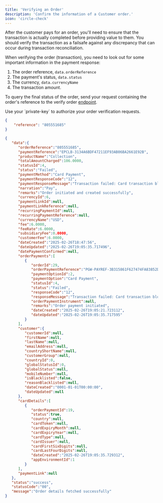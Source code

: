```yaml
---
title: 'Verifying an Order'
description: 'Confirm the information of a Customer order.'
icon: 'circle-check'
---
```


After the customer pays for an order, you'll need to ensure that the transaction is actually completed before providing value to them. You should verify the transaction as a failsafe against any discrepancy that can occur during transaction reconciliation.

When verifying the order (transaction), you need to look out for some important information in the payment response:

1. The order reference, `data.orderReference`
2. The payment's status, `data.status`
3. The currency, `data.currencyName`
4. The transaction amount.

To query the final status of the order, send your request containing the order's reference to the verify order [endpoint](/api-reference/orders/verify-order).

<Tip>
Use your `private-key` to authorize your order verification requests.
</Tip>

<CodeGroup>

```json Example
{
    "reference": "805551685"
}
```

```json 200 OK [expandable]
{
   "data":{
      "orderReference":"805551685",
      "paymentReference":"EPCLB-3134A6BDF47211EF93AB06BA2661E92B",
      "productName":"Collection",
      "totalAmountCharged":106.0000,
      "statusId":4,
      "status":"Failed",
      "paymentMethod":"Card Payment",
      "paymentResponseCode":"12",
      "paymentResponseMessage":"Transaction failed: Card transaction blocked due to change in the credit card details from the registered one",
      "narration":"Pay",
      "remarks":"Order initiated and created successfully",
      "currencyId":6,
      "paymentLinkId":null,
      "paymentLinkReference":null,
      "recurringPaymentId":null,
      "recurringPaymentReference":null,
      "currencyName":"USD",
      "fee":6.0000,
      "feeRate":6.0000,
      "subsidiaryFee":0.0000,
      "customerFee":6.0000,
      "dateCreated":"2025-02-26T18:47:56",
      "dateUpdated":"2025-02-26T19:05:35.717496",
      "datePaymentConfirmed":null,
      "orderPayments":[
         {
            "orderId":29,
            "orderPaymentReference":"PGW-PAYREF-3B315861F627474FA83852DBDD6CE71A",
            "paymentOptionId":2,
            "paymentOption":"Card Payment",
            "statusId":4,
            "status":"Failed",
            "responseCode":"12",
            "responseMessage":"Transaction failed: Card transaction blocked due to change in the credit card details from the registered one",
            "orderPaymentInstrument":null,
            "remarks":"Order payment initiated",
            "dateCreated":"2025-02-26T19:05:21.723112",
            "dateUpdated":"2025-02-26T19:05:35.717595"
         }
      ],
      "customer":{
         "customerId":null,
         "firstName":null,
         "lastName":null,
         "emailAddress":null,
         "countryShortName":null,
         "customerGroup":null,
         "countryId":0,
         "globalStatusId":0,
         "globalStatus":null,
         "mobileNumber":null,
         "isBlacklisted":false,
         "reasonBlacklisted":null,
         "dateCreated":"0001-01-01T00:00:00",
         "dateUpdated":null
      },
      "cardDetails":[
         {
            "orderPaymentId":19,
            "status":true,
            "country":null,
            "cardToken":null,
            "cardExpiryMonth":null,
            "cardExpiryYear":null,
            "cardType":null,
            "cardIssuer":null,
            "cardFirstSixDigits":null,
            "cardLastFourDigits":null,
            "dateCreated":"2025-02-26T19:05:35.729312",
            "appEnvironmentId":1
         }
      ],
      "paymentLink":null
   },
   "status":"success",
   "statusCode":"00",
   "message":"Order details fetched successfully"
}
```

</CodeGroup>
